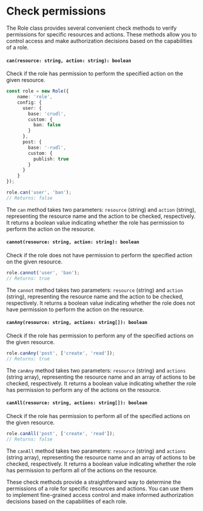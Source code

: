 # Check permissions

The Role class provides several convenient check methods to verify permissions for specific resources and actions. These methods allow you to control access and make authorization decisions based on the capabilities of a role.

#### `can(resource: string, action: string): boolean`

Check if the role has permission to perform the specified action on the given resource.

```typescript
const role = new Role({
    name: 'role',
    config: {
      user: {
        base: 'crudl',
        custom: {
          ban: false
        }
      },
      post: {
        base: '-rudl',
        custom: {
          publish: true
        }
      }
    }
});

role.can('user', 'ban');
// Returns: false
```

The `can` method takes two parameters: `resource` (string) and `action` (string), representing the resource name and the action to be checked, respectively. It returns a boolean value indicating whether the role has permission to perform the action on the resource.

#### `cannot(resource: string, action: string): boolean`

Check if the role does not have permission to perform the specified action on the given resource.

```typescript
role.cannot('user', 'ban');
// Returns: true
```

The `cannot` method takes two parameters: `resource` (string) and `action` (string), representing the resource name and the action to be checked, respectively. It returns a boolean value indicating whether the role does not have permission to perform the action on the resource.

#### `canAny(resource: string, actions: string[]): boolean`

Check if the role has permission to perform any of the specified actions on the given resource.

```typescript
role.canAny('post', ['create', 'read']);
// Returns: true
```

The `canAny` method takes two parameters: `resource` (string) and `actions` (string array), representing the resource name and an array of actions to be checked, respectively. It returns a boolean value indicating whether the role has permission to perform any of the actions on the resource.

#### `canAll(resource: string, actions: string[]): boolean`

Check if the role has permission to perform all of the specified actions on the given resource.

```typescript
role.canAll('post', ['create', 'read']);
// Returns: false
```

The `canAll` method takes two parameters: `resource` (string) and `actions` (string array), representing the resource name and an array of actions to be checked, respectively. It returns a boolean value indicating whether the role has permission to perform all of the actions on the resource.

These check methods provide a straightforward way to determine the permissions of a role for specific resources and actions. You can use them to implement fine-grained access control and make informed authorization decisions based on the capabilities of each role.
